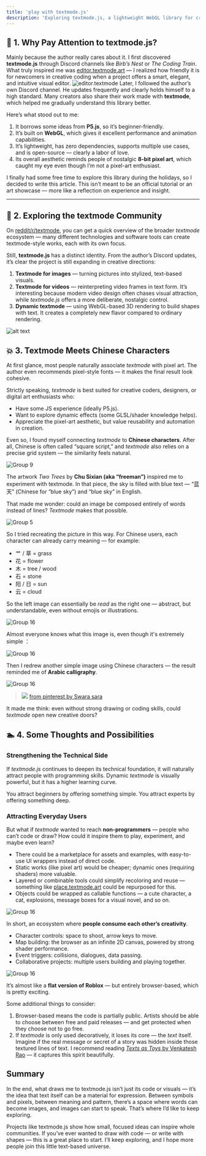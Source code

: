 ```yaml
---
title: 'play with textmode.js'
description: 'Exploring textmode.js, a lightweight WebGL library for creative coding that turns text into art.This article looks at its design philosophy, community, and the fusion of textmode with Chinese characters — a fresh intersection of code, language, and visual storytelling.'
---
```

## 🧠 1. Why Pay Attention to textmode.js?

Mainly because the author really cares about it.
I first discovered **textmode.js** through Discord channels like *Birb’s Nest* or *The Coding Train*. What truly inspired me was [editor.textmode.art](https://editor.textmode.art/) — I realized how friendly it is for newcomers in creative coding when a project offers a smart, elegant, and intuitive visual editor.
![editor.textmode](/images/textmode/image-1.png)
Later, I followed the author’s own Discord channel. He updates frequently and clearly holds himself to a high standard. Many creators also share their work made with **textmode**, which helped me gradually understand this library better.

Here’s what stood out to me:

1. It borrows some ideas from **P5.js**, so it’s beginner-friendly.
2. It’s built on **WebGL**, which gives it excellent performance and animation capabilities.
3. It’s lightweight, has zero dependencies, supports multiple use cases, and is open-source — clearly a labor of love.
4. Its overall aesthetic reminds people of nostalgic **8-bit pixel art**, which caught my eye even though I’m not a pixel-art enthusiast.

I finally had some free time to explore this library during the holidays, so I decided to write this article.
This isn’t meant to be an official tutorial or an art showcase — more like a reflection on experience and insight.

---

## 🧪 2. Exploring the textmode Community

On [reddit/r/textmode](https://www.reddit.com/r/textmode/), you can get a quick overview of the broader *textmode* ecosystem — many different technologies and software tools can create textmode-style works, each with its own focus.

Still, **textmode.js** has a distinct identity. From the author’s Discord updates, it’s clear the project is still expanding in creative directions:

1. **Textmode for images** — turning pictures into stylized, text-based visuals.
2. **Textmode for videos** — reinterpreting video frames in text form. It’s interesting because modern video design often chases visual attraction, while *textmode.js* offers a more deliberate, nostalgic control.
3. **Dynamic textmode** — using WebGL-based 3D rendering to build shapes with text. It creates a completely new flavor compared to ordinary rendering.

![alt text](/images/textmode/image-2.png)

## 💥 3. Textmode Meets Chinese Characters

At first glance, most people naturally associate *textmode* with pixel art. The author even recommends pixel-style fonts — it makes the final result look cohesive.

Strictly speaking, *textmode* is best suited for creative coders, designers, or digital art enthusiasts who:

* Have some JS experience (ideally P5.js).
* Want to explore dynamic effects (some GLSL/shader knowledge helps).
* Appreciate the pixel-art aesthetic, but value reusability and automation in creation.

Even so, I found myself connecting *textmode* to **Chinese characters**.
After all, Chinese is often called “square script,” and *textmode* also relies on a precise grid system — the similarity feels natural.

![Group 9](/images/textmode/image-3.png)

The artwork *Two Trees* by **Chu Sixian (aka “freeman”)** inspired me to experiment with textmode. In that piece, the sky is filled with blue text — “蓝天” (Chinese for “blue sky”) and “blue sky” in English.

That made me wonder: could an image be composed entirely of words instead of lines?
*Textmode* makes that possible.

![Group 5](/images/textmode/image-4.png)

So I tried recreating the picture in this way. For Chinese users, each character can already carry meaning — for example:

* 艹 / 草 = grass
* 花 = flower
* 木 = tree / wood
* 石 = stone
* 阳 / 日 = sun
* 云 = cloud

So the left image can essentially be *read* as the right one — abstract, but understandable, even without emojis or illustrations.

![Group 16](/images/textmode/image-5.png)

Almost everyone knows what this image is, even though it's extremely simple ：

![Group 16](/images/textmode/image-6.png)

Then I redrew another simple image using Chinese characters — the result reminded me of **Arabic calligraphy**.

![Group 16](/images/textmode/image-7.png)

>![](https://i.pinimg.com/736x/06/27/94/06279468b60ad79129a9ccfbaa2af6a9.jpg)
> [from pinterest by Swara sara](https://www.pinterest.com/pin/133067363979758749/)

It made me think: even without strong drawing or coding skills, could *textmode* open new creative doors?

 ## 🏊 4. Some Thoughts and Possibilities

  ### Strengthening the Technical Side

  If *textmode.js* continues to deepen its technical foundation, it will naturally attract people with programming skills. Dynamic *textmode* is visually powerful, but it has a higher learning curve.

  You attract beginners by offering something simple.
  You attract experts by offering something deep.

  ### Attracting Everyday Users

  But what if *textmode* wanted to reach **non-programmers** — people who can’t code or draw?
  How could it inspire them to play, experiment, and maybe even learn?

  * There could be a marketplace for assets and examples, with easy-to-use UI wrappers instead of direct code.
  * Static works (like pixel art) would be cheaper; dynamic ones (requiring shaders) more valuable.
  * Layered or combinable tools could simplify recoloring and reuse — something like [place.textmode.art](https://place.textmode.art/) could be repurposed for this.
  * Objects could be wrapped as callable functions — a cute character, a cat, explosions, message boxes for a visual novel, and so on.

![Group 16](/images/textmode/image-8.png)

In short, an ecosystem where **people consume each other’s creativity**.

* Character controls: space to shoot, arrow keys to move.
* Map building: the browser as an infinite 2D canvas, powered by strong shader performance.
* Event triggers: collisions, dialogues, data passing.
* Collaborative projects: multiple users building and playing together.

![Group 16](/images/textmode/image-9.png)

It’s almost like a **flat version of Roblox** — but entirely browser-based, which is pretty exciting.

Some additional things to consider:

1. Browser-based means the code is partially public. Artists should be able to choose between free and paid releases — and get protected when they choose not to go free.
2. If *textmode* is only used decoratively, it loses its core — the *text* itself.
   Imagine if the real message or secret of a story was hidden inside those textured lines of text.
   I recommend reading [*Texts as Toys* by Venkatesh Rao](https://contraptions.venkateshrao.com/p/texts-as-toys) — it captures this spirit beautifully.

## Summary

In the end, what draws me to textmode.js isn’t just its code or visuals — it’s the idea that text itself can be a material for expression.
Between symbols and pixels, between meaning and pattern, there’s a space where words can become images, and images can start to speak.
That’s where I’d like to keep exploring.

Projects like textmode.js show how small, focused ideas can inspire whole communities.
If you’ve ever wanted to draw with code — or write with shapes — this is a great place to start.
I’ll keep exploring, and I hope more people join this little text-based universe.